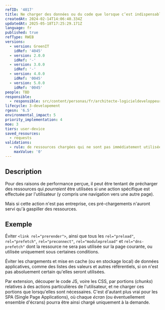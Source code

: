 ```yaml
---
refID: '4017'
title: Ne charger des données ou du code que lorsque c’est indispensable
createdAt: 2024-02-14T14:06:40.334Z
updatedAt: 2025-05-18T17:25:29.171Z
language: fr
published: true
refType: RWEB
versions:
  - version: GreenIT
    idRef: '4045'
  - version: 2.0.0
    idRef: '-'
  - version: 3.0.0
    idRef: '-'
  - version: 4.0.0
    idRef: '0045'
  - version: 5.0.0
    idRef: '0045'
people: TBD
responsible:
  - responsible: src/content/personas/fr/architecte-logicieldeveloppeur.mdx
lifecycle: 3-developement
rgesn: '6.5'
environmental_impact: 5
priority_implementation: 4
moe: 3
tiers: user-device
saved_resources:
  - requests
validations:
  - rule: de ressources chargées qui ne sont pas immédiatement utilisées
    maxValue: '0'
---
```


## Description

Pour des raisons de performance perçue,
il peut être tentant de précharger des ressources qui *pourraient* être utilisées
si une action spécifique est effectuée par l'utilisateur
(y compris une navigation vers une autre page).

Mais si cette action n'est pas entreprise,
ces pré-chargements n'auront servi qu'à gaspiller des ressources.

## Exemple

Éviter `<link rel="prerender">`,
ainsi que tous les `rel="preload"`, `rel="prefetch"`, `rel="preconnect"`, `rel="modulepreload"` et `rel="dns-prefetch"`
dont la ressource ne sera pas utilisée sur la page courante,
ou utilisée uniquement sous certaines conditions.

Éviter les chargements et mise en cache (ou en stockage local) de données applicatives,
comme des listes des valeurs et autres référentiels,
si on n'est pas absoluement certain qu'elles seront utilisées.

Par extension, découper le code JS, voire les CSS, par portions (*chunks*) relatives à des actions particulières de l'utilisateur,
et ne charger ces portions que lorsqu'elles sont nécessaires.
C'est d'autant plus vrai pour les SPA (Single Page Applications),
où chaque *écran* (ou éventuellement ensemble d'écrans) pourra être ainsi chargé uniquement à la demande.

